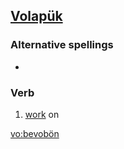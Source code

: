 ==[[Volapük]]==

===Alternative spellings===
*{{l|vo|bevoboyn}}

===Verb===
{{infl|vo|verb}}

# [[work]] on

[[vo:bevobön]]